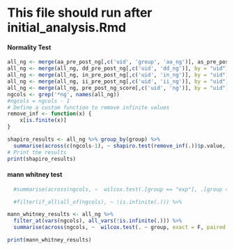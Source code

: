 # This file should run after initial_analysis.Rmd
#### Normality Test
```r
all_ng <- merge(aa_pre_post_ng[,c('uid', 'group', 'aa_ng')], as_pre_post_ng[,c('uid', 'as_ng')], by = "uid")
all_ng <- merge(all_ng, dd_pre_post_ng[,c('uid', 'dd_ng')], by = "uid")
all_ng <- merge(all_ng, in_pre_post_ng[,c('uid', 'in_ng')], by = "uid")
all_ng <- merge(all_ng, ii_pre_post_ng[,c('uid', 'ii_ng')], by = "uid")
all_ng <- merge(all_ng, pre_post_ng_score[,c('uid', 'ng')], by = "uid")
ngcols <- grep('*ng', names(all_ng))
#ngcols = ngcols - 1
# Define a custom function to remove infinite values
remove_inf <- function(x) {
    x[is.finite(x)]
}

shapiro_results <- all_ng %>% group_by(group) %>%
  summarise(across(c(ngcols-1), ~ shapiro.test(remove_inf(.))$p.value, .names = "p_value_{.col}"))
# Print the results
print(shapiro_results)
```

#### mann whitney test
```r
  #summarise(across(ngcols, ~  wilcox.test(.[group == "exp"], .[group == "cont"], exact = F, paired = F)$p.value, .names = "p_value_{.col}"))

  #filter(if_all(all_of(ngcols), ~ !is.infinite(.))) %>%

mann_whitney_results <- all_ng %>% 
  filter_at(vars(ngcols), all_vars(!is.infinite(.))) %>%
  summarise(across(ngcols, ~  wilcox.test(. ~ group, exact = F, paired = F)$p.value, .names = "p_value_{.col}"))

print(mann_whitney_results)
```

```r

```

